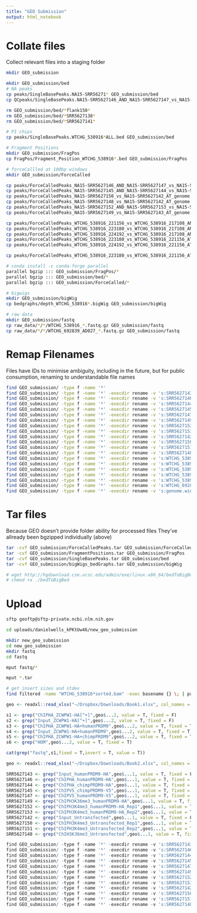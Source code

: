 ```yaml
---
title: "GEO Submission"
output: html_notebook
---
```



# Collate files
Collect relevant files into a staging folder
```bash
mkdir GEO_submission

mkdir GEO_submission/bed
# NA peaks
cp peaks/SingleBasePeaks.NA15-SRR56271* GEO_submission/bed
cp QCpeaks/SingleBasePeaks.NA15-SRR5627146_AND_NA15-SRR5627147_vs_NA15-SRR5627143.p0.000001.sep250.ALL_MotifCenteredStranded.bed GEO_submission/bed #hP9HA&V5

rm GEO_submission/bed/*flank150*
rm GEO_submission/bed/*SRR5627138*
rm GEO_submission/bed/*SRR5627141*

# P1 chips
cp peaks/SingleBasePeaks.WTCHG_538916*ALL.bed GEO_submission/bed

# Fragment Positions
mkdir GEO_submission/FragPos
cp FragPos/Fragment_Position_WTCHG_538916*.bed GEO_submission/FragPos

# forceCallled at 100bp windows
mkdir GEO_submission/ForceCalled

cp peaks/ForceCalledPeaks_NA15-SRR5627146_AND_NA15-SRR5627147_vs_NA15-SRR5627143_AT_genome.windows.100wide.100slide.bed.bed GEO_submission/ForceCalled #hP9combo
cp peaks/ForceCalledPeaks_NA15-SRR5627145_AND_NA15-SRR5627144_vs_NA15-SRR5627143_AT_genome.windows.100wide.100slide.bed.bed GEO_submission/ForceCalled #cP9combo
cp peaks/ForceCalledPeaks_NA15-SRR5627150_vs_NA15-SRR5627142_AT_genome.windows.100wide.100slide.bed.bed GEO_submission/ForceCalled #h3k4me3_UT_100bp
cp peaks/ForceCalledPeaks_NA15-SRR5627148_vs_NA15-SRR5627142_AT_genome.windows.100wide.100slide.bed.bed GEO_submission/ForceCalled #h3k36me3_UT_100bp
cp peaks/ForceCalledPeaks_NA15-SRR5627152_AND_NA15-SRR5627153_vs_NA15-SRR5627143_AT_genome.windows.100wide.100slide.bed.bed GEO_submission/ForceCalled #h3k4me3_hP9_100bp
cp peaks/ForceCalledPeaks_NA15-SRR5627149_vs_NA15-SRR5627143_AT_genome.windows.100wide.100slide.bed.bed GEO_submission/ForceCalled #h3k36me3_hP9_100bp

cp peaks/ForceCalledPeaks_WTCHG_538916_221156_vs_WTCHG_538916_217108_AND_WTCHG_538916_220144_AT_genome.windows.100wide.100slide.bed.bed GEO_submission/ForceCalled #zcw_100bp
cp peaks/ForceCalledPeaks_WTCHG_538916_223180_vs_WTCHG_538916_217108_AND_WTCHG_538916_220144_AT_genome.windows.100wide.100slide.bed.bed GEO_submission/ForceCalled #zcw_hP9_100bp
cp peaks/ForceCalledPeaks_WTCHG_538916_224192_vs_WTCHG_538916_217108_AND_WTCHG_538916_220144_AT_genome.windows.100wide.100slide.bed.bed GEO_submission/ForceCalled #zcw_cP9_100bp
cp peaks/ForceCalledPeaks_WTCHG_538916_223180_vs_WTCHG_538916_221156_AT_genome.windows.100wide.100slide.bed.bed GEO_submission/ForceCalled #zcw_hCVC
cp peaks/ForceCalledPeaks_WTCHG_538916_224192_vs_WTCHG_538916_221156_AT_genome.windows.100wide.100slide.bed.bed GEO_submission/ForceCalled #zcw_cCVC

cp peaks/ForceCalledPeaks_WTCHG_538916_223180_vs_WTCHG_538916_221156_AT_NA15-SRR5627146_AND_NA15-SRR5627147_vs_NA15-SRR5627143.bed GEO_submission/ForceCalled #Zcw_CVC_AT_hP9combo

# conda install -c conda-forge parallel
parallel bgzip ::: GEO_submission/FragPos/*
parallel bgzip ::: GEO_submission/bed/*
parallel bgzip ::: GEO_submission/ForceCalled/*

# bigwigs
mkdir GEO_submission/bigWig
cp bedgraphs/depth_WTCHG_538916*.bigWig GEO_submission/bigWig

# raw data
mkdir GEO_submission/fastq
cp raw_data/*/*/WTCHG_538916_*.fastq.gz GEO_submission/fastq
cp raw_data/*/*/WTCHG_692839_AD027_*.fastq.gz GEO_submission/fastq
```

# Remap Filenames
Files have IDs to minimise ambiguity, including in the future, but for public consumption, renaming to understandable file names
```bash
find GEO_submission/ -type f -name '*' 
find GEO_submission/ -type f -name '*' -execdir rename -v 's:SRR5627143:Input_humanPRDM9-HA:g' {} \;
find GEO_submission/ -type f -name '*' -execdir rename -v 's:SRR5627146:ChIPHA_humanPRDM9-HA:g' {} \;
find GEO_submission/ -type f -name '*' -execdir rename -v 's:SRR5627144:ChIPHA_chimpPRDM9-HA:g' {} \;
find GEO_submission/ -type f -name '*' -execdir rename -v 's:SRR5627145:ChIPV5_chimpPRDM9-V5:g' {} \;
find GEO_submission/ -type f -name '*' -execdir rename -v 's:SRR5627147:ChIPV5_humanPRDM9-V5:g' {} \;
find GEO_submission/ -type f -name '*' -execdir rename -v 's:SRR5627149:ChIPH3K36me3_humanPRDM9-HA:g' {} \;
find GEO_submission/ -type f -name '*' -execdir rename -v 's:SRR5627152:ChIPH3K4me3_humanPRDM9-HA_Rep1:g' {} \;
find GEO_submission/ -type f -name '*' -execdir rename -v 's:SRR5627153:ChIPH3K4me3_humanPRDM9-HA_Rep2:g' {} \;
find GEO_submission/ -type f -name '*' -execdir rename -v 's:SRR5627142:Input_Untransfected:g' {} \;
find GEO_submission/ -type f -name '*' -execdir rename -v 's:SRR5627150:ChIPH3K4me3_Untransfected_Rep1:g' {} \;
find GEO_submission/ -type f -name '*' -execdir rename -v 's:SRR5627151:ChIPH3K4me3_Untransfected_Rep2:g' {} \;
find GEO_submission/ -type f -name '*' -execdir rename -v 's:SRR5627148:ChIH3K36me3_Untransfected:g' {} \;
find GEO_submission/ -type f -name '*' -execdir rename -v 's:WTCHG_538916_217108:Input_ZCWPW1-HA:g' {} \;
find GEO_submission/ -type f -name '*' -execdir rename -v 's:WTCHG_538916_221156:ChIPHA_ZCWPW1-HA:g' {} \;
find GEO_submission/ -type f -name '*' -execdir rename -v 's:WTCHG_538916_220144:Input_ZCWPW1-HA+humanPRDM9-V5:g' {} \;
find GEO_submission/ -type f -name '*' -execdir rename -v 's:WTCHG_538916_223180:ChIPHA_ZCWPW1-HA+humanPRDM9-V5:g' {} \;
find GEO_submission/ -type f -name '*' -execdir rename -v 's:WTCHG_538916_224192:ChIPHA_ZCWPW1-HA+chimpPRDM9-V5:g' {} \;
find GEO_submission/ -type f -name '*' -execdir rename -v 's:WTCHG_692839_AD027:ChIPDMC1_ZCWPW1_HOM_KO:g' {} \;
find GEO_submission/ -type f -name '*' -execdir rename -v 's:genome.windows.100wide.100slide.bed:100bpWindows:g' {} \;
```

# Tar files
Because GEO doesn't provide folder ability for processed files
They've allready been bgzipped individually (above)
```bash
tar -cvf GEO_submission/ForceCalledPeaks.tar GEO_submission/ForceCalled
tar -cvf GEO_submission/FragmentPositions.tar GEO_submission/FragPos
tar -cvf GEO_submission/SingleBasePeaks.tar GEO_submission/bed
tar -cvf GEO_submission/bigWigs_bedGraphs.tar GEO_submission/bigWig

# wget http://hgdownload.cse.ucsc.edu/admin/exe/linux.x86_64/bedToBigBed
# chmod +x ./bedToBigBed
```

# Upload
```bash
sftp geoftp@sftp-private.ncbi.nlm.nih.gov

cd uploads/danielwells_kPKtUw46/new_geo_submission

mkdir new_geo_submission
cd new_geo_submission
mkdir fastq
cd fastq

mput fastq/*

mput *.tar

```

```bash
# get insert sizes and stdev
find filtered -name "WTCHG_538916*sorted.bam" -exec basename {} \; | parallel "samtools stats filtered/{} > qc/samstats/{}.txt"
```


```r
geo <- readxl::read_xlsx("~/Dropbox/Downloads/Book1.xlsx", col_names = F)

s1 <- grep("ChIPHA_ZCWPW1-HA[^+]",geo$...2, value = T, fixed = F)
s2 <- grep("Input_ZCWPW1-HA[^+]",geo$...2, value = T, fixed = F)
s3 <- grep("ChIPHA_ZCWPW1-HA+humanPRDM9",geo$...2, value = T, fixed = T)
s4 <- grep("Input_ZCWPW1-HA+humanPRDM9",geo$...2, value = T, fixed = T)
s5 <- grep("ChIPHA_ZCWPW1-HA+chimpPRDM9",geo$...2, value = T, fixed = T)
s6 <- grep("HOM",geo$...2, value = T, fixed = T)

cat(grep("fastq",s1,fixed = T,invert = T, value = T))
```


```r
geo <- readxl::read_xlsx("~/Dropbox/Downloads/Book2.xlsx", col_names = F)

SRR5627143 <- grep("Input_humanPRDM9-HA",geo$...1, value = T, fixed = F)
SRR5627146 <- grep("ChIPHA_humanPRDM9-HA",geo$...1, value = T, fixed = F)
SRR5627144 <- grep("ChIPHA_chimpPRDM9-HA",geo$...1, value = T, fixed = F)
SRR5627145 <- grep("ChIPV5_chimpPRDM9-V5",geo$...1, value = T, fixed = F)
SRR5627147 <- grep("ChIPV5_humanPRDM9-V5",geo$...1, value = T, fixed = F)
SRR5627149 <- grep("ChIPH3K36me3_humanPRDM9-HA",geo$...1, value = T, fixed = F)
SRR5627152 <- grep("ChIPH3K4me3_humanPRDM9-HA_Rep1",geo$...1, value = T, fixed = F)
SRR5627153 <- grep("ChIPH3K4me3_humanPRDM9-HA_Rep2",geo$...1, value = T, fixed = F)
SRR5627142 <- grep("Input_Untransfected",geo$...1, value = T, fixed = F)
SRR5627150 <- grep("ChIPH3K4me3_Untransfected_Rep1",geo$...1, value = T, fixed = F)
SRR5627151 <- grep("ChIPH3K4me3_Untransfected_Rep2",geo$...1, value = T, fixed = F)
SRR5627148 <- grep("ChIH3K36me3_Untransfected",geo$...1, value = T, fixed = F)

find GEO_submission/ -type f -name '*' -execdir rename -v 's:SRR5627143:Input_humanPRDM9-HA:g' {} \;
find GEO_submission/ -type f -name '*' -execdir rename -v 's:SRR5627146:ChIPHA_humanPRDM9-HA:g' {} \;
find GEO_submission/ -type f -name '*' -execdir rename -v 's:SRR5627144:ChIPHA_chimpPRDM9-HA:g' {} \;
find GEO_submission/ -type f -name '*' -execdir rename -v 's:SRR5627145:ChIPV5_chimpPRDM9-V5:g' {} \;
find GEO_submission/ -type f -name '*' -execdir rename -v 's:SRR5627147:ChIPV5_humanPRDM9-V5:g' {} \;
find GEO_submission/ -type f -name '*' -execdir rename -v 's:SRR5627149:ChIPH3K36me3_humanPRDM9-HA:g' {} \;
find GEO_submission/ -type f -name '*' -execdir rename -v 's:SRR5627152:ChIPH3K4me3_humanPRDM9-HA_Rep1:g' {} \;
find GEO_submission/ -type f -name '*' -execdir rename -v 's:SRR5627153:ChIPH3K4me3_humanPRDM9-HA_Rep2:g' {} \;
find GEO_submission/ -type f -name '*' -execdir rename -v 's:SRR5627142:Input_Untransfected:g' {} \;
find GEO_submission/ -type f -name '*' -execdir rename -v 's:SRR5627150:ChIPH3K4me3_Untransfected_Rep1:g' {} \;
find GEO_submission/ -type f -name '*' -execdir rename -v 's:SRR5627151:ChIPH3K4me3_Untransfected_Rep2:g' {} \;
find GEO_submission/ -type f -name '*' -execdir rename -v 's:SRR5627148:ChIH3K36me3_Untransfected:g' {} \;
```

